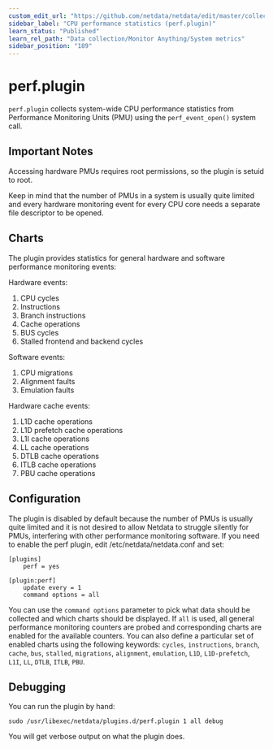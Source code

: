 ```yaml
---
custom_edit_url: "https://github.com/netdata/netdata/edit/master/collectors/perf.plugin/README.md"
sidebar_label: "CPU performance statistics (perf.plugin)"
learn_status: "Published"
learn_rel_path: "Data collection/Monitor Anything/System metrics"
sidebar_position: "189"
---
```



# perf.plugin

`perf.plugin` collects system-wide CPU performance statistics from Performance Monitoring Units (PMU) using
the `perf_event_open()` system call.

## Important Notes

Accessing hardware PMUs requires root permissions, so the plugin is setuid to root.

Keep in mind that the number of PMUs in a system is usually quite limited and every hardware monitoring
event for every CPU core needs a separate file descriptor to be opened.

## Charts

The plugin provides statistics for general hardware and software performance monitoring events:

Hardware events:

1.  CPU cycles
2.  Instructions
3.  Branch instructions
4.  Cache operations
5.  BUS cycles
6.  Stalled frontend and backend cycles

Software events:

1.  CPU migrations
2.  Alignment faults
3.  Emulation faults

Hardware cache events:

1.  L1D cache operations
2.  L1D prefetch cache operations
3.  L1I cache operations
4.  LL cache operations
5.  DTLB cache operations
6.  ITLB cache operations
7.  PBU cache operations

## Configuration

The plugin is disabled by default because the number of PMUs is usually quite limited and it is not desired to
allow Netdata to struggle silently for PMUs, interfering with other performance monitoring software. If you need to
enable the perf plugin, edit /etc/netdata/netdata.conf and set:

```raw
[plugins]
    perf = yes
```

```raw
[plugin:perf]
    update every = 1
    command options = all
```

You can use the `command options` parameter to pick what data should be collected and which charts should be
displayed. If `all` is used, all general performance monitoring counters are probed and corresponding charts
are enabled for the available counters. You can also define a particular set of enabled charts using the
following keywords: `cycles`, `instructions`, `branch`, `cache`, `bus`, `stalled`, `migrations`, `alignment`,
`emulation`, `L1D`, `L1D-prefetch`, `L1I`, `LL`, `DTLB`, `ITLB`, `PBU`.

## Debugging

You can run the plugin by hand:

```raw
sudo /usr/libexec/netdata/plugins.d/perf.plugin 1 all debug
```

You will get verbose output on what the plugin does.


